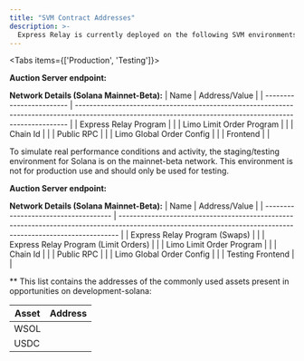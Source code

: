 ```yaml
---
title: "SVM Contract Addresses"
description: >-
  Express Relay is currently deployed on the following SVM environments:
---
```



<Tabs items={['Production', 'Testing']}>
<Tab value="production">

**Auction Server endpoint:** <CopyAddress address="https://per-mainnet.dourolabs.app/" />

**Network Details (Solana Mainnet-Beta):**
| Name | Address/Value |
| ------------------------ | ---------------------------------------------------------------------------------------------------------------------------------------------------------- |
| Express Relay Program | <CopyAddress address="PytERJFhAKuNNuaiXkApLfWzwNwSNDACpigT3LwQfou" url="https://solscan.io/account/PytERJFhAKuNNuaiXkApLfWzwNwSNDACpigT3LwQfou" /> |
| Limo Limit Order Program | <CopyAddress address="LiMoM9rMhrdYrfzUCxQppvxCSG1FcrUK9G8uLq4A1GF" url="https://solscan.io/account/LiMoM9rMhrdYrfzUCxQppvxCSG1FcrUK9G8uLq4A1GF" /> |
| Chain Id | <CopyAddress address="solana" /> |
| Public RPC | <CopyAddress address="https://api.mainnet-beta.solana.com" /> |
| Limo Global Order Config | <CopyAddress address="prod7Mog8r56sn5dPwze8nVdf94veEawdxNNqd5v7A1" url="https://solscan.io/account/prod7Mog8r56sn5dPwze8nVdf94veEawdxNNqd5v7A1" /> |
| Frontend | <CopyAddress address="https://swap.kamino.finance" url="https://swap.kamino.finance" /> |

</Tab>
<Tab value="testing">

<Callout variant="warning">
To simulate real performance conditions and activity, the staging/testing environment for Solana is on the mainnet-beta network. This environment is not for production use and should only be used for testing.
</Callout>

**Auction Server endpoint:** <CopyAddress address="https://per-staging.dourolabs.app/" />

**Network Details (Solana Mainnet-Beta):**
| Name | Address/Value |
| ------------------------------------ | ------------------------------------------------------------------------------------------------------------------------------------------------------------ |
| Express Relay Program (Swaps) | <CopyAddress address="stag1NN9voD7436oFvKmy1kvRZYLLW8drKocSCt2W79" url="https://solscan.io/account/stag1NN9voD7436oFvKmy1kvRZYLLW8drKocSCt2W79" /> |
| Express Relay Program (Limit Orders) | <CopyAddress address="PytERJFhAKuNNuaiXkApLfWzwNwSNDACpigT3LwQfou" url="https://solscan.io/account/PytERJFhAKuNNuaiXkApLfWzwNwSNDACpigT3LwQfou" /> |
| Limo Limit Order Program | <CopyAddress address="LiMoM9rMhrdYrfzUCxQppvxCSG1FcrUK9G8uLq4A1GF" url="https://solscan.io/account/LiMoM9rMhrdYrfzUCxQppvxCSG1FcrUK9G8uLq4A1GF" /> |
| Chain Id | <CopyAddress address="development-solana" /> |
| Public RPC | <CopyAddress address="https://api.mainnet-beta.solana.com" /> |
| Limo Global Order Config | <CopyAddress address="TeStcUQMmECYEtdeXo9cXpktQWaGe4bhJ7zxAUMzB2X" url="https://solscan.io/account/TeStcUQMmECYEtdeXo9cXpktQWaGe4bhJ7zxAUMzB2X" /> |
| Testing Frontend | <CopyAddress address="https://limo.kamino-webapp.pages.dev/swap" url="https://limo.kamino-webapp.pages.dev/swap" /> |

** This list contains the addresses of the commonly used assets present in opportunities on development-solana:

| Asset | Address                                                                                                                                              |
| ----- | ---------------------------------------------------------------------------------------------------------------------------------------------------- |
| WSOL  | <CopyAddress address="So11111111111111111111111111111111111111112" url="https://solscan.io/account/So11111111111111111111111111111111111111112" />   |
| USDC  | <CopyAddress address="EPjFWdd5AufqSSqeM2qN1xzybapC8G4wEGGkZwyTDt1v" url="https://solscan.io/account/EPjFWdd5AufqSSqeM2qN1xzybapC8G4wEGGkZwyTDt1v" /> |

</Tab>
</Tabs>
